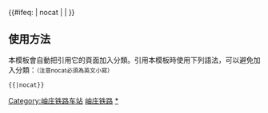 {{鐵道路線|
| 模板名稱 = 岫庄铁路
| 名稱 = [[岫庄铁路]]
| 代表色 = #0033c9
| Logo = [[File:China Railways.svg|17px]]
| 背景顏色 = #FFFFFF
| 車站列表 = [[岫岩站|岫岩]] - ''[[前营站|前营]] - [[蜜蜂岭站|蜜蜂岭]] - [[新甸站|新甸]] - [[冰峪站|冰峪]] - [[仙人洞站|仙人洞]] - [[大营站|大营]] - [[兰店站|兰店]]'' 
}}
<includeonly>{{#ifeq: {{{1}}} | nocat | <!--空--> | [[Category:岫庄铁路车站]] }}</includeonly><noinclude>

==使用方法==
本模板會自動把引用它的頁面加入分類。引用本模板時使用下列語法，可以避免加入分類：<small>（注意nocat必須為英文小寫）</small>
 <nowiki>{{</nowiki>{{PAGENAME}}<nowiki>|nocat}}</nowiki>
[[Category:中國鐵路路線模板|岫庄铁路]]
[[Category:岫庄铁路车站|*]]
</noinclude>